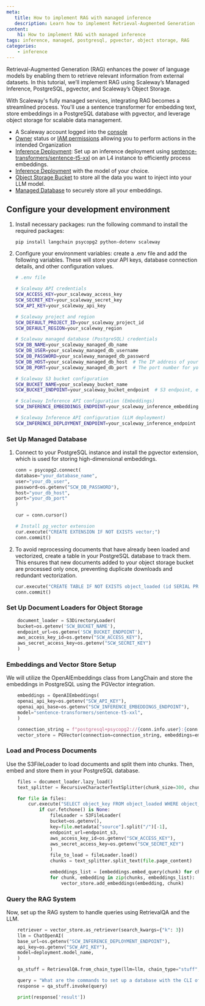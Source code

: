 ```yaml
---
meta:
   title: How to implement RAG with managed inference
   description: Learn how to implement Retrieval-Augmented Generation (RAG) using Scaleway's managed inference, PostgreSQL, pgvector, and object storage.
content:
    h1: How to implement RAG with managed inference
tags: inference, managed, postgresql, pgvector, object storage, RAG
categories:
    - inference
---
```


Retrieval-Augmented Generation (RAG) enhances the power of language models by enabling them to retrieve relevant information from external datasets. In this tutorial, we’ll implement RAG using Scaleway’s Managed Inference, PostgreSQL, pgvector, and Scaleway’s Object Storage.

With Scaleway's fully managed services, integrating RAG becomes a streamlined process. You'll use a sentence transformer for embedding text, store embeddings in a PostgreSQL database with pgvector, and leverage object storage for scalable data management.

<Macro id="requirements" />

- A Scaleway account logged into the [console](https://console.scaleway.com)
- [Owner](/identity-and-access-management/iam/concepts/#owner) status or [IAM permissions](/identity-and-access-management/iam/concepts/#permission) allowing you to perform actions in the intended Organization
- [Inference Deployment](/ai-data/managed-inference/how-to/create-deployment/): Set up an inference deployment using [sentence-transformers/sentence-t5-xxl](/ai-data/managed-inference/reference-content/sentence-t5-xxl/) on an L4 instance to efficiently process embeddings.
- [Inference Deployment](/ai-data/managed-inference/how-to/create-deployment/) with the model of your choice.
- [Object Storage Bucket](/storage/object/how-to/create-a-bucket/) to store all the data you want to inject into your LLM model.
- [Managed Database](/managed-databases/postgresql-and-mysql/how-to/create-a-database/) to securely store all your embeddings.

## Configure your development environment

1. Install necessary packages: run the following command to install the required packages:

   ```sh
   pip install langchain psycopg2 python-dotenv scaleway
   ```
2. Configure your environment variables: create a .env file and add the following variables. These will store your API keys, database connection details, and other configuration values.

   ```sh
   # .env file

   # Scaleway API credentials
   SCW_ACCESS_KEY=your_scaleway_access_key
   SCW_SECRET_KEY=your_scaleway_secret_key
   SCW_API_KEY=your_scaleway_api_key

   # Scaleway project and region
   SCW_DEFAULT_PROJECT_ID=your_scaleway_project_id
   SCW_DEFAULT_REGION=your_scaleway_region

   # Scaleway managed database (PostgreSQL) credentials
   SCW_DB_NAME=your_scaleway_managed_db_name
   SCW_DB_USER=your_scaleway_managed_db_username
   SCW_DB_PASSWORD=your_scaleway_managed_db_password
   SCW_DB_HOST=your_scaleway_managed_db_host  # The IP address of your database instance
   SCW_DB_PORT=your_scaleway_managed_db_port  # The port number for your database instance

   # Scaleway S3 bucket configuration
   SCW_BUCKET_NAME=your_scaleway_bucket_name
   SCW_BUCKET_ENDPOINT=your_scaleway_bucket_endpoint  # S3 endpoint, e.g., https://s3.fr-par.scw.cloud

   # Scaleway Inference API configuration (Embeddings)
   SCW_INFERENCE_EMBEDDINGS_ENDPOINT=your_scaleway_inference_embeddings_endpoint  # Endpoint for sentence-transformers/sentence-t5-xxl deployment

   # Scaleway Inference API configuration (LLM deployment)
   SCW_INFERENCE_DEPLOYMENT_ENDPOINT=your_scaleway_inference_endpoint  # Endpoint for your LLM deployment
   ```

### Set Up Managed Database

1. Connect to your PostgreSQL instance and install the pgvector extension, which is used for storing high-dimensional embeddings.

    ```python
    conn = psycopg2.connect(
    database="your_database_name",
    user="your_db_user",
    password=os.getenv("SCW_DB_PASSWORD"),
    host="your_db_host",
    port="your_db_port"
    )

    cur = conn.cursor()

    # Install pg_vector extension
    cur.execute("CREATE EXTENSION IF NOT EXISTS vector;")
    conn.commit()
    ```
2. To avoid reprocessing documents that have already been loaded and vectorized, create a table in your PostgreSQL database to track them. This ensures that new documents added to your object storage bucket are processed only once, preventing duplicate downloads and redundant vectorization.

    ```python
    cur.execute("CREATE TABLE IF NOT EXISTS object_loaded (id SERIAL PRIMARY KEY, object_key TEXT)")
    conn.commit()
   ```

### Set Up Document Loaders for Object Storage

```python
    document_loader = S3DirectoryLoader(
    bucket=os.getenv('SCW_BUCKET_NAME'),
    endpoint_url=os.getenv('SCW_BUCKET_ENDPOINT'),
    aws_access_key_id=os.getenv("SCW_ACCESS_KEY"),
    aws_secret_access_key=os.getenv("SCW_SECRET_KEY")
    )

```

### Embeddings and Vector Store Setup

We will utilize the OpenAIEmbeddings class from LangChain and store the embeddings in PostgreSQL using the PGVector integration.

```python
    embeddings = OpenAIEmbeddings(
    openai_api_key=os.getenv("SCW_API_KEY"),
    openai_api_base=os.getenv("SCW_INFERENCE_EMBEDDINGS_ENDPOINT"),
    model="sentence-transformers/sentence-t5-xxl",
    )

    connection_string = f"postgresql+psycopg2://{conn.info.user}:{conn.info.password}@{conn.info.host}:{conn.info.port}/{conn.info.dbname}"
    vector_store = PGVector(connection=connection_string, embeddings=embeddings)
```

### Load and Process Documents

Use the S3FileLoader to load documents and split them into chunks. Then, embed and store them in your PostgreSQL database.

```python
    files = document_loader.lazy_load()
    text_splitter = RecursiveCharacterTextSplitter(chunk_size=300, chunk_overlap=20)

    for file in files:
        cur.execute("SELECT object_key FROM object_loaded WHERE object_key = %s", (file.metadata["source"],))
            if cur.fetchone() is None:
                fileLoader = S3FileLoader(
                bucket=os.getenv(),
                key=file.metadata["source"].split("/")[-1],
                endpoint_url=endpoint_s3,
                aws_access_key_id=os.getenv("SCW_ACCESS_KEY"),
                aws_secret_access_key=os.getenv("SCW_SECRET_KEY")
                )
                file_to_load = fileLoader.load()
                chunks = text_splitter.split_text(file.page_content)

                embeddings_list = [embeddings.embed_query(chunk) for chunk in chunks]
                for chunk, embedding in zip(chunks, embeddings_list):
                    vector_store.add_embeddings(embedding, chunk)
```

### Query the RAG System

Now, set up the RAG system to handle queries using RetrievalQA and the LLM.

```python
    retriever = vector_store.as_retriever(search_kwargs={"k": 3})
    llm = ChatOpenAI(
    base_url=os.getenv("SCW_INFERENCE_DEPLOYMENT_ENDPOINT"),
    api_key=os.getenv("SCW_API_KEY"),
    model=deployment.model_name,
    )

    qa_stuff = RetrievalQA.from_chain_type(llm=llm, chain_type="stuff", retriever=retriever)

    query = "What are the commands to set up a database with the CLI of Scaleway?"
    response = qa_stuff.invoke(query)

    print(response['result'])
```
